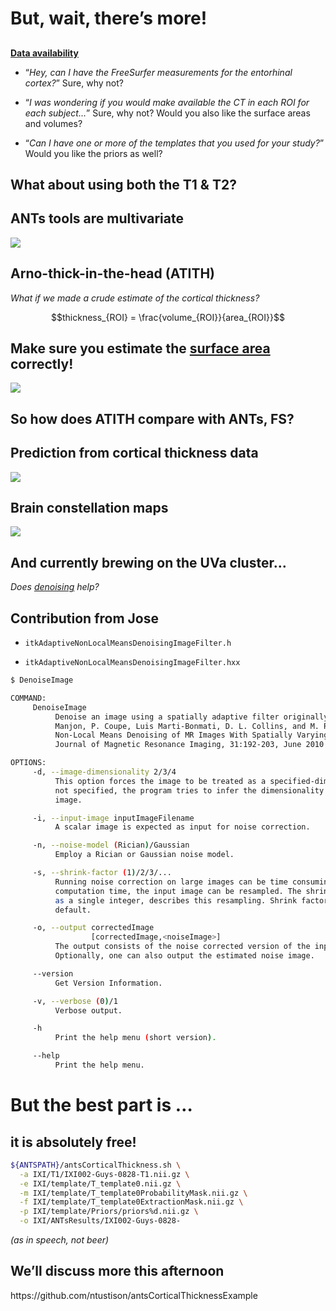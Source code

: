 
# But, wait, there's more!

##

[__Data availability__](https://github.com/ntustison/KapowskiChronicles)

*  "_Hey, can I have the FreeSurfer measurements for the entorhinal cortex?_"  Sure, why not?

*  "_I was wondering if you would make available the CT in each ROI for each subject..._" Sure, why not?  Would you also like the surface areas and volumes?

*  "_Can I have one or more of the templates that you used for your study?_" Would you like the priors as well?

##  What about using both the T1 & T2?

## ANTs tools are multivariate

![](./evaluation/figures/rfRmse05ANTsT1T2.png)

## Arno-thick-in-the-head (ATITH)

_What if we made a crude estimate of the cortical thickness?_

$$thickness_{ROI} = \frac{volume_{ROI}}{area_{ROI}}$$

## Make sure you estimate the [surface area](http://www.insight-journal.org/browse/publication/852) correctly!

![](./evaluation/figures/LabelThickness.png)

## So how does ATITH compare with ANTs, FS?

## Prediction from cortical thickness data

![](./evaluation/figures/atith.png)

## Brain constellation maps

![](./evaluation/figures/brainConstellationMaps.png)

## And currently brewing on the UVa cluster...

_Does [denoising](http://www.ncbi.nlm.nih.gov/pubmed/20027588) help?_

## Contribution from Jose

* ``itkAdaptiveNonLocalMeansDenoisingImageFilter.h``

* ``itkAdaptiveNonLocalMeansDenoisingImageFilter.hxx``

```bash
$ DenoiseImage

COMMAND:
     DenoiseImage
          Denoise an image using a spatially adaptive filter originally described in J. V.
          Manjon, P. Coupe, Luis Marti-Bonmati, D. L. Collins, and M. Robles. Adaptive
          Non-Local Means Denoising of MR Images With Spatially Varying Noise Levels,
          Journal of Magnetic Resonance Imaging, 31:192-203, June 2010.

OPTIONS:
     -d, --image-dimensionality 2/3/4
          This option forces the image to be treated as a specified-dimensional image. If
          not specified, the program tries to infer the dimensionality from the input
          image.

     -i, --input-image inputImageFilename
          A scalar image is expected as input for noise correction.

     -n, --noise-model (Rician)/Gaussian
          Employ a Rician or Gaussian noise model.

     -s, --shrink-factor (1)/2/3/...
          Running noise correction on large images can be time consuming. To lessen
          computation time, the input image can be resampled. The shrink factor, specified
          as a single integer, describes this resampling. Shrink factor = 1 is the
          default.

     -o, --output correctedImage
                  [correctedImage,<noiseImage>]
          The output consists of the noise corrected version of the input image.
          Optionally, one can also output the estimated noise image.

     --version
          Get Version Information.

     -v, --verbose (0)/1
          Verbose output.

     -h
          Print the help menu (short version).

     --help
          Print the help menu.
```

# But the best part is ...

## it is absolutely free!

```bash
${ANTSPATH}/antsCorticalThickness.sh \
  -a IXI/T1/IXI002-Guys-0828-T1.nii.gz \
  -e IXI/template/T_template0.nii.gz \
  -m IXI/template/T_template0ProbabilityMask.nii.gz \
  -f IXI/template/T_template0ExtractionMask.nii.gz \
  -p IXI/template/Priors/priors%d.nii.gz \
  -o IXI/ANTsResults/IXI002-Guys-0828-
```

_(as in speech, not beer)_

## We'll discuss more this afternoon

https://github.com/ntustison/antsCorticalThicknessExample

